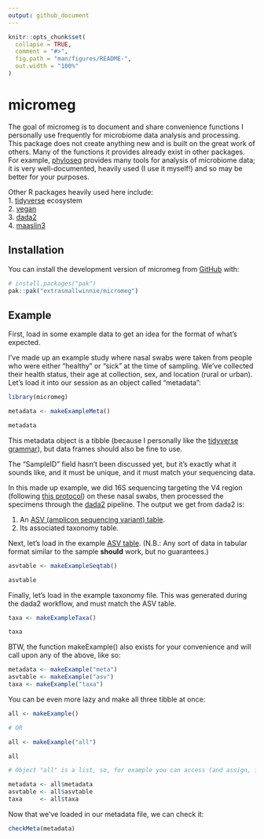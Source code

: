 ```yaml
---
output: github_document
---
```


<!-- README.md is generated from README.Rmd. Please edit that file -->

```r
knitr::opts_chunk$set(
  collapse = TRUE,
  comment = "#>",
  fig.path = "man/figures/README-",
  out.width = "100%"
)
```

# micromeg

<!-- badges: start -->
<!-- badges: end -->

The goal of micromeg is to document and share convenience functions I personally use frequently for microbiome data analysis and processing. This package does not create anything new and is built on the great work of others. Many of the functions it provides already exist in other packages. For example, [phyloseq](https://bioconductor.org/packages/release/bioc/html/phyloseq.html) provides many tools for analysis of microbiome data; it is very well-documented, heavily used (I use it myself!) and so may be better for your purposes.    
    
Other R packages heavily used here include:    
1. [tidyverse](https://tidyverse.tidyverse.org) ecosystem   
2. [vegan](https://cran.r-project.org/web/packages/vegan/index.html)   
3. [dada2](https://benjjneb.github.io/dada2/)   
4. [maaslin3](https://huttenhower.sph.harvard.edu/maaslin3/)        




## Installation

You can install the development version of micromeg from [GitHub](https://github.com/extrasmallwinnie/micromeg/) with:

``` r
# install.packages("pak")
pak::pak("extrasmallwinnie/micromeg")
```

## Example

First, load in some example data to get an idea for the format of what's expected.     
     
I've made up an example study where nasal swabs were taken from people who were either "healthy" or "sick" at the time of sampling. We've collected their health status, their age at collection, sex, and location (rural or urban). Let's load it into our session as an object called "metadata":

```r
library(micromeg)

metadata <- makeExampleMeta()

metadata

```

This metadata object is a tibble (because I personally like the [tidyverse grammar](https://www.tmwr.org/tidyverse)), but data frames should also be fine to use.     
    
The "SampleID" field hasn't been discussed yet, but it's exactly what it sounds like, and it must be unique, and it must match your sequencing data.    
    
In this made up example, we did 16S sequencing targeting the V4 region (following [this protocol](https://journals.asm.org/doi/10.1128/aem.01043-13)) on these nasal swabs, then processed the specimens through the [dada2](https://benjjneb.github.io/dada2/) pipeline. The output we get from dada2 is:

1. An [ASV (amplicon sequencing variant) table](https://benjjneb.github.io/dada2/).   
2. Its associated taxonomy table.   

Next, let's load in the example [ASV table](https://benjjneb.github.io/dada2/). (N.B.: Any sort of data in tabular format similar to the sample **should** work, but no guarantees.)

```r
asvtable <- makeExampleSeqtab()

asvtable
```

Finally, let's load in the example taxonomy file. This was generated during the dada2 workflow, and must match the ASV table.

```r

taxa <- makeExampleTaxa()

taxa
```

BTW, the function makeExample() also exists for your convenience and will call upon any of the above, like so:

```r

metadata <- makeExample("meta")
asvtable <- makeExample("asv")
taxa <- makeExample("taxa")

```

You can be even more lazy and make all three tibble at once:

```r

all <- makeExample()

# OR

all <- makeExample("all")

all

# Object "all" is a list, so, for example you can access (and assign, if you want) each tibble with the $ operator:

metadata <- all$metadata
asvtable <- all$asvtable
taxa     <- all$taxa

```

Now that we've loaded in our metadata file, we can check it:

```r
checkMeta(metadata)


```

